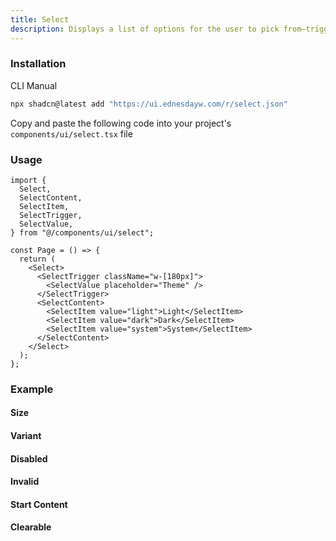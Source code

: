 ```yaml
---
title: Select
description: Displays a list of options for the user to pick from—triggered by a button.
---
```


### Installation

<Tabs defaultValue="cli">

<TabsList>
  <TabsTrigger value="cli">CLI</TabsTrigger>
  <TabsTrigger value="manual">Manual</TabsTrigger>
</TabsList>

<TabsContent value="cli">

```bash
npx shadcn@latest add "https://ui.ednesdayw.com/r/select.json"
```

</TabsContent>

<TabsContent value="manual">

<Steps>

<Step>Copy and paste the following code into your project's `components/ui/select.tsx` file</Step>

<ComponentSource name="select" />

</Steps>

</TabsContent>

</Tabs>

### Usage

```tsx
import {
  Select,
  SelectContent,
  SelectItem,
  SelectTrigger,
  SelectValue,
} from "@/components/ui/select";

const Page = () => {
  return (
    <Select>
      <SelectTrigger className="w-[180px]">
        <SelectValue placeholder="Theme" />
      </SelectTrigger>
      <SelectContent>
        <SelectItem value="light">Light</SelectItem>
        <SelectItem value="dark">Dark</SelectItem>
        <SelectItem value="system">System</SelectItem>
      </SelectContent>
    </Select>
  );
};
```

### Example

#### Size

<ComponentPreview name="select-size-demo" />

#### Variant

<ComponentPreview name="select-variant-demo" />

#### Disabled

<ComponentPreview name="select-disabled-demo" />

#### Invalid

<ComponentPreview name="select-invalid-demo" />

#### Start Content

<ComponentPreview name="select-start-content-demo" />

#### Clearable

<ComponentPreview name="select-clearable-demo" />
